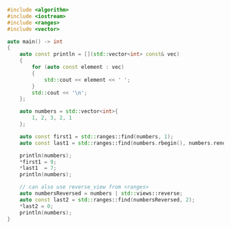 ```cpp showLineNumbers
#include <algorithm>
#include <iostream>
#include <ranges>
#include <vector>

auto main() -> int
{
    auto const println = [](std::vector<int> const& vec)
    {
        for (auto const element : vec)
        {
            std::cout << element << ' ';
        }
        std::cout << '\n';
    };

    auto numbers = std::vector<int>{
        1, 2, 3, 2, 1
    };

    auto const first1 = std::ranges::find(numbers, 1);
    auto const last1 = std::ranges::find(numbers.rbegin(), numbers.rend(), 1);

    println(numbers);
    *first1 = 9;
    *last1  = 7;
    println(numbers);

    // can also use reverse_view from <ranges>
    auto numbersReversed = numbers | std::views::reverse;
    auto const last2 = std::ranges::find(numbersReversed, 2);
    *last2 = 0;
    println(numbers);
}
```